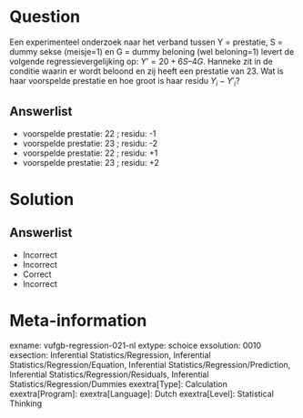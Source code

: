 Question
========

Een experimenteel onderzoek naar het verband tussen Y = prestatie, S = dummy sekse (meisje=1) en G = dummy beloning (wel beloning=1) levert de volgende regressievergelijking op: ${Y}’ = 20+6S–4G$. Hanneke zit in de conditie waarin er wordt beloond en zij heeft een prestatie van 23. Wat is haar voorspelde prestatie en hoe groot is haar residu $Y_{i}-{Y}'_{i}$?
  
Answerlist
----------
* voorspelde prestatie: 22 ; residu: -1
* voorspelde prestatie: 23 ; residu: -2
* voorspelde prestatie: 22 ; residu: +1
* voorspelde prestatie: 23 ; residu: +2

Solution
========

Answerlist
----------
* Incorrect
* Incorrect
* Correct
* Incorrect

Meta-information
================
exname: vufgb-regression-021-nl
extype: schoice
exsolution: 0010
exsection: Inferential Statistics/Regression, Inferential Statistics/Regression/Equation, Inferential Statistics/Regression/Prediction, Inferential Statistics/Regression/Residuals, Inferential Statistics/Regression/Dummies
exextra[Type]: Calculation
exextra[Program]: 
exextra[Language]: Dutch
exextra[Level]: Statistical Thinking
